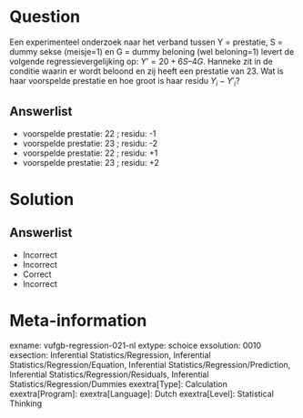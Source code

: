 Question
========

Een experimenteel onderzoek naar het verband tussen Y = prestatie, S = dummy sekse (meisje=1) en G = dummy beloning (wel beloning=1) levert de volgende regressievergelijking op: ${Y}’ = 20+6S–4G$. Hanneke zit in de conditie waarin er wordt beloond en zij heeft een prestatie van 23. Wat is haar voorspelde prestatie en hoe groot is haar residu $Y_{i}-{Y}'_{i}$?
  
Answerlist
----------
* voorspelde prestatie: 22 ; residu: -1
* voorspelde prestatie: 23 ; residu: -2
* voorspelde prestatie: 22 ; residu: +1
* voorspelde prestatie: 23 ; residu: +2

Solution
========

Answerlist
----------
* Incorrect
* Incorrect
* Correct
* Incorrect

Meta-information
================
exname: vufgb-regression-021-nl
extype: schoice
exsolution: 0010
exsection: Inferential Statistics/Regression, Inferential Statistics/Regression/Equation, Inferential Statistics/Regression/Prediction, Inferential Statistics/Regression/Residuals, Inferential Statistics/Regression/Dummies
exextra[Type]: Calculation
exextra[Program]: 
exextra[Language]: Dutch
exextra[Level]: Statistical Thinking
